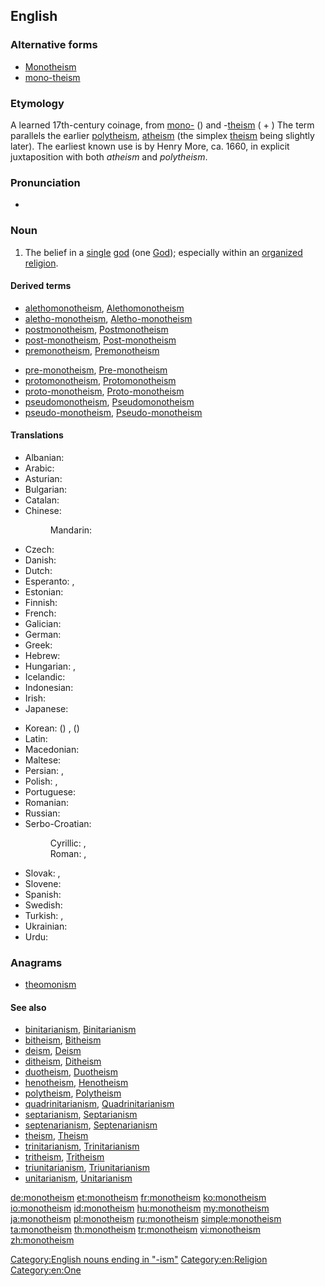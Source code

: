 {{wikipedia}}
{{wikiquote}}
==English==

===Alternative forms===
* [[Monotheism]]
* [[mono-theism]]

===Etymology===
A learned 17th-century coinage, from [[mono-]] ({{term|μονός||one|tr=monós|lang=grc}}) and -[[theism]] ({{term|θεός||god, [[deity]]|tr=theós|lang=grc}} + {{term|lang=grc|-ισμός|tr=-ismos}}) The term parallels the earlier [[polytheism]], [[atheism]] (the simplex [[theism]] being slightly later).
The earliest known use is by Henry More, ca. 1660, in explicit juxtaposition with both ''atheism'' and ''polytheism''.

===Pronunciation===
* {{audio|en-us-monotheism.ogg|Audio (US)}}

===Noun===
{{en-noun}}

# The belief in a [[single]] [[god]] (one [[God]]); especially within an [[organize]]d [[religion]].

====Derived terms====
{{rel-top3|Terms derived from ''monotheism''}}
* [[alethomonotheism]], [[Alethomonotheism]]
* [[aletho-monotheism]], [[Aletho-monotheism]]
* [[postmonotheism]], [[Postmonotheism]]
* [[post-monotheism]], [[Post-monotheism]]
* [[premonotheism]], [[Premonotheism]]
{{rel-mid3}}
* [[pre-monotheism]], [[Pre-monotheism]]
* [[protomonotheism]], [[Protomonotheism]]
* [[proto-monotheism]], [[Proto-monotheism]]
* [[pseudomonotheism]], [[Pseudomonotheism]]
* [[pseudo-monotheism]], [[Pseudo-monotheism]]
{{rel-bottom}}

====Translations====
{{trans-top|belief in one God}}
* Albanian: {{t-|sq|monoteizmi}}
* Arabic: {{t-|ar|توحيدية|tr=tawħidiyyä|f}}
* Asturian: {{t-|ast|monoteísmu|m}}
* Bulgarian: {{t-|bg|монотеизъм|m}}
* Catalan: {{t-|ca|monoteisme|m}}
* Chinese:
*: Mandarin: {{t|cmn|一神教|tr=yishenjiao}}
* Czech: {{t-|cs|monoteismus|m}}
* Danish: {{t-|da|monoteisme}}
* Dutch: {{t-|nl|monotheïsme|n}}
* Esperanto: {{t-|eo|monoteismo}}, {{t-|eo|unudiismo}}
* Estonian: {{t-|et|monoteism}}
* Finnish: {{t+|fi|monoteismi}}
* French: {{t+|fr|monothéisme|m}}
* Galician: {{t-|gl|monoteísmo|m}}
* German: {{t+|de|Monotheismus|m}}
* Greek: {{t+|el|μονοθεϊσμός|tr=monotheïsmós}}
* Hebrew: {{t-|he|מונותאיזם}}
* Hungarian: {{t+|hu|egyistenhit}}, {{t+|hu|monoteizmus}}
* Icelandic: {{t-|is|eingyðistrú}}
* Indonesian: {{t+|id|monoteisme}}
* Irish: {{t-|ga|aondiachas|m}}
* Japanese: {{t+|ja|一神教|tr=いっしんきょう, isshinkyō}}
{{trans-mid}}
* Korean: {{t+|ko|일신교|tr=ilsingyo}} ({{t+|ko|一神教}}) {{qualifier|in a specific faith}}, {{t-|ko|일신론|tr=ilsinron}} ({{t-|ko|一神論}}) {{qualifier|general}}
* Latin: {{t-|la|monotheïsmus|m}}
* Macedonian: {{t-|mk|монотеизам|m}}
* Maltese: {{t-|mt|monoteiżmu|m}}
* Persian: {{t-|fa|یکتاپرستی|tr=yektāparasti}}, {{t+|fa|توحید|tr=touhid}}
* Polish: {{t+|pl|monoteizm|m}}, {{t-|pl|jedynobóstwo|n}}
* Portuguese: {{t+|pt|monoteísmo|m}}
* Romanian: {{t-|ro|monoteism}}
* Russian: {{t+|ru|монотеизм|m}}
* Serbo-Croatian:
*: Cyrillic: {{t-|sh|монотеизам|m}}, {{t-|sh|једнобоштво|n}}
*: Roman: {{t-|sh|monoteizam|m}}, {{t-|sh|jednoboštvo|n}}
* Slovak: {{t-|sk|monoteizmus|m}}, {{t-|sk|jednobožstvo|n}}
* Slovene: {{t+|sl|monoteizem|m}}
* Spanish: {{t+|es|monoteísmo|m}}
* Swedish: {{t+|sv|monoteism}}
* Turkish: {{t+|tr|tektanrıcılık}}, {{t+|tr|monoteizm}}
* Ukrainian: {{t-|uk|монотеїзм|m}}
* Urdu: {{t-|ur|توحید|tr=tau<u>h</u>īd|f}}
{{trans-bottom}}

===Anagrams===
* [[theomonism#English|theomonism]]

====See also====
* [[binitarianism]], [[Binitarianism]]
* [[bitheism]], [[Bitheism]]
* [[deism]], [[Deism]]
* [[ditheism]], [[Ditheism]]
* [[duotheism]], [[Duotheism]]
* [[henotheism]], [[Henotheism]]
* [[polytheism]], [[Polytheism]]
* [[quadrinitarianism]], [[Quadrinitarianism]]
* [[septarianism]], [[Septarianism]]
* [[septenarianism]], [[Septenarianism]]
* [[theism]], [[Theism]]
* [[trinitarianism]], [[Trinitarianism]]
* [[tritheism]], [[Tritheism]]
* [[triunitarianism]], [[Triunitarianism]]
* [[unitarianism]], [[Unitarianism]]

[[Category:English nouns ending in "-ism"]]
[[Category:en:Religion]]
[[Category:en:One]]
[[de:monotheism]]
[[et:monotheism]]
[[fr:monotheism]]
[[ko:monotheism]]
[[io:monotheism]]
[[id:monotheism]]
[[hu:monotheism]]
[[my:monotheism]]
[[ja:monotheism]]
[[pl:monotheism]]
[[ru:monotheism]]
[[simple:monotheism]]
[[ta:monotheism]]
[[th:monotheism]]
[[tr:monotheism]]
[[vi:monotheism]]
[[zh:monotheism]]